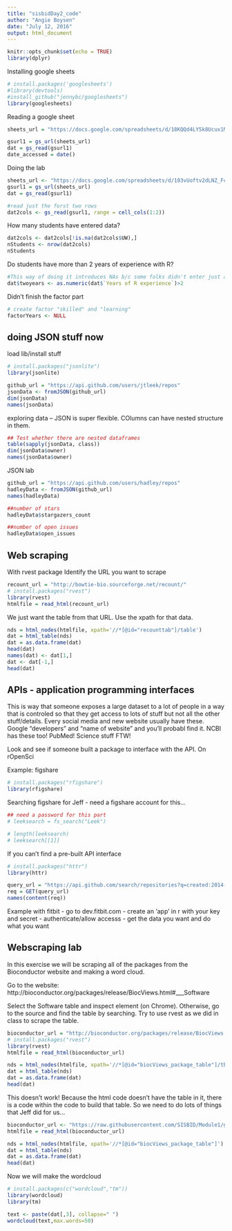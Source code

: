 ```yaml
---
title: "sisbidDay2_code"
author: "Angie Boysen"
date: "July 12, 2016"
output: html_document
---
```


```r
knitr::opts_chunk$set(echo = TRUE)
library(dplyr)
```

Installing google sheets
```r
# install.packages('googlesheets')
#library(devtools)
#install_github("jennybc/googlesheets")
library(googlesheets)
```

Reading a google sheet
```r
sheets_url = "https://docs.google.com/spreadsheets/d/18KQQd4LY5k8Ucux1MvWCsQGQJlvd0ECTnn-3ixdOKFM/pubhtml"

gsurl1 = gs_url(sheets_url)
dat = gs_read(gsurl1)
date_accessed = date()

```

Doing the lab
```r
sheets_url <- "https://docs.google.com/spreadsheets/d/103vUoftv2dLNZ_FcAz08b5ptIkWN4W2RaFn7VF39FJ8/pubhtml"
gsurl1 = gs_url(sheets_url)
dat = gs_read(gsurl1)

#read just the forst two rows
dat2cols <- gs_read(gsurl1, range = cell_cols(1:2))
```

How many students have entered data? 
``` r
dat2cols <- dat2cols[!is.na(dat2cols$UW),]
nStudents <- nrow(dat2cols)
nStudents
```

Do students have more than 2 years of experience with R?
```r
#This way of doing it introduces NAs b/c some folks didn't enter just a number
dat$twoyears <- as.numeric(dat$`Years of R experience`)>2

```

Didn't finish the factor part
```r
# create factor "skilled" and "learning"
factorYears <- NULL
```


## doing JSON stuff now
load lib/install stuff
```r
# install.packages("jsonlite")
library(jsonlite)

github_url = "https://api.github.com/users/jtleek/repos"
jsonData <- fromJSON(github_url)
dim(jsonData)
names(jsonData)
```

exploring data -- 
JSON is super flexible. COlumns can have nested structure in them.
```r
## Test whether there are nested dataframes
table(sapply(jsonData, class))
dim(jsonData$owner)
names(jsonData$owner)
```


JSON lab
```r
github_url = "https://api.github.com/users/hadley/repos"
hadleyData <- fromJSON(github_url)
names(hadleyData)

##number of stars
hadleyData$stargazers_count

##number of open issues
hadleyData$open_issues
```

## Web scraping
With rvest package
Identify the URL you want to scrape
```r
recount_url = "http://bowtie-bio.sourceforge.net/recount/"
# install.packages("rvest")
library(rvest)
htmlfile = read_html(recount_url)
```

We just want the table from that URL. Use the xpath for that data.
``` r
nds = html_nodes(htmlfile, xpath='//*[@id="recounttab"]/table')
dat = html_table(nds)
dat = as.data.frame(dat)
head(dat)
names(dat) <- dat[1,]
dat <- dat[-1,]
head(dat)
```


## APIs - application programming interfaces
This is  way that someone exposes a large dataset to a lot of people in a way that is controled so that they get access to lots of stuff but not all the other stuff/details.
Every social media and new website usually have these.
Google "developers" and "name of website" and you'll probabl find it.
NCBI has these too! PubMed! Science stuff FTW!

Look and see if someone built a package to interface with the API. 
On rOpenSci

Example: figshare

```r
# install.packages("rfigshare")
library(rfigshare)
```

Searching figshare for Jeff - need a figshare account for this...
``` r
## need a password for this part
# leeksearch = fs_search("Leek")

# length(leeksearch)
# leeksearch[[1]]
```

If you can't find a pre-built API interface
```r
# install.packages("httr")
library(httr)

query_url = "https://api.github.com/search/repositories?q=created:2014-08-13+language:r+-user:cran"
req = GET(query_url)
names(content(req))
```

Example with fitbit
- go to dev.fitbit.com
- create an 'app' in r with your key and secret
- authenticate/allow accesss
- get the data you want and do what you want

## Webscraping lab
In this exercise we will be scraping all of the packages from the Bioconductor website and making a word cloud.

Go to the website: http://bioconductor.org/packages/release/BiocViews.html#___Software

Select the Software table and inspect element (on Chrome). Otherwise, go to the source and find the table by searching.
Try to use rvest as we did in class to scrape the table.
```r
bioconductor_url = "http://bioconductor.org/packages/release/BiocViews.html#___Software"
# install.packages("rvest")
library(rvest)
htmlfile = read_html(bioconductor_url)

nds = html_nodes(htmlfile, xpath='//*[@id="biocViews_package_table"]/tbody')
dat = html_table(nds)
dat = as.data.frame(dat)
head(dat)
```

This doesn't work!
Because the html code doesn't have the table in it, there is a code within the code to build that table. So we need to do lots of things that Jeff did for us...

```r
bioconductor_url <- "https://raw.githubusercontent.com/SISBID/Module1/gh-pages/labs/bioc-software.html"
htmlfile = read_html(bioconductor_url)

nds = html_nodes(htmlfile, xpath='//*[@id="biocViews_package_table"]')
dat = html_table(nds)
dat = as.data.frame(dat)
head(dat)
```
Now we will make the wordcloud
```r
# install.packages(c("wordcloud","tm"))
library(wordcloud)
library(tm)

text <- paste(dat[,3], collapse=" ")
wordcloud(text,max.words=50)
```

